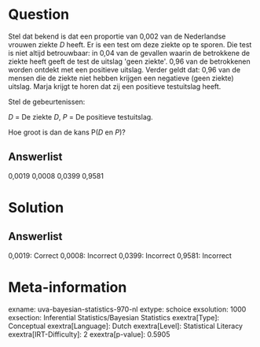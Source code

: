 Question
========

Stel dat bekend is dat een proportie van 0,002 van de Nederlandse
vrouwen ziekte *D* heeft. Er is een test om deze ziekte op te sporen.
Die test is niet altijd betrouwbaar: in 0,04 van de gevallen waarin de
betrokkene de ziekte heeft geeft de test de uitslag \'geen ziekte\'.
0,96 van de betrokkenen worden ontdekt met een positieve uitslag. Verder
geldt dat: 0,96 van de mensen die de ziekte niet hebben krijgen een
negatieve (geen ziekte) uitslag. Marja krijgt te horen dat zij een
positieve testuitslag heeft. 

Stel de gebeurtenissen:

*D* = De ziekte *D*,
*P* = De positieve testuitslag.

Hoe groot is dan de kans P(*D* en *P*)?

Answerlist
----------

0,0019
0,0008
0,0399
0,9581

Solution
========

Answerlist
----------

0,0019: Correct
0,0008: Incorrect
0,0399: Incorrect
0,9581: Incorrect

Meta-information
================
exname: uva-bayesian-statistics-970-nl
extype: schoice
exsolution: 1000
exsection: Inferential Statistics/Bayesian Statistics
exextra[Type]: Conceptual
exextra[Language]: Dutch
exextra[Level]: Statistical Literacy
exextra[IRT-Difficulty]: 2
exextra[p-value]: 0.5905
